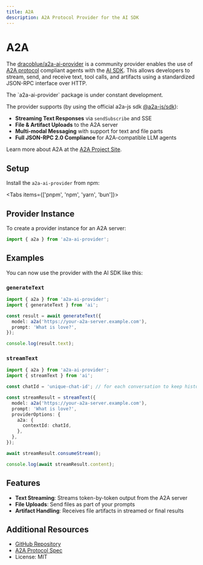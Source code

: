 ---
title: A2A
description: A2A Protocol Provider for the AI SDK
---

# A2A

The [dracoblue/a2a-ai-provider](https://github.com/dracoblue/a2a-ai-provider) is a community provider enables the use of [A2A protocol](https://a2aproject.github.io/A2A/specification/) compliant agents with the [AI SDK](https://ai-sdk.dev/). This allows developers to stream, send, and receive text, tool calls, and artifacts using a standardized JSON-RPC interface over HTTP.

<Note type="warning">
  The `a2a-ai-provider` package is under constant development.
</Note>

The provider supports (by using the official a2a-js sdk [@a2a-js/sdk](https://github.com/a2aproject/a2a-js)):

- **Streaming Text Responses** via `sendSubscribe` and SSE
- **File & Artifact Uploads** to the A2A server
- **Multi-modal Messaging** with support for text and file parts
- **Full JSON-RPC 2.0 Compliance** for A2A-compatible LLM agents

Learn more about A2A at the [A2A Project Site](https://a2aproject.github.io/A2A/).

## Setup

Install the `a2a-ai-provider` from npm:

<Tabs items={['pnpm', 'npm', 'yarn', 'bun']}>
  <Tab>
    <Snippet text="pnpm add a2a-ai-provider" dark />
  </Tab>
  <Tab>
    <Snippet text="npm install a2a-ai-provider" dark />
  </Tab>
  <Tab>
    <Snippet text="yarn add a2a-ai-provider" dark />
  </Tab>

  <Tab>
    <Snippet text="bun add a2a-ai-provider" dark />
  </Tab>
</Tabs>

## Provider Instance

To create a provider instance for an A2A server:

```ts
import { a2a } from 'a2a-ai-provider';
```

## Examples

You can now use the provider with the AI SDK like this:

### `generateText`

```ts
import { a2a } from 'a2a-ai-provider';
import { generateText } from 'ai';

const result = await generateText({
  model: a2a('https://your-a2a-server.example.com'),
  prompt: 'What is love?',
});

console.log(result.text);
```

### `streamText`

```ts
import { a2a } from 'a2a-ai-provider';
import { streamText } from 'ai';

const chatId = 'unique-chat-id'; // for each conversation to keep history in a2a server

const streamResult = streamText({
  model: a2a('https://your-a2a-server.example.com'),
  prompt: 'What is love?',
  providerOptions: {
    a2a: {
      contextId: chatId,
    },
  },
});

await streamResult.consumeStream();

console.log(await streamResult.content);
```

## Features

- **Text Streaming**: Streams token-by-token output from the A2A server
- **File Uploads**: Send files as part of your prompts
- **Artifact Handling**: Receives file artifacts in streamed or final results

## Additional Resources

- [GitHub Repository](https://github.com/DracoBlue/a2a-ai-provider)
- [A2A Protocol Spec](https://a2aproject.github.io/A2A/specification/)
- License: MIT
